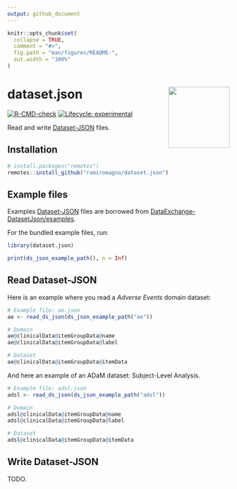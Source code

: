 ```yaml
---
output: github_document
---
```


<!-- README.md is generated from README.Rmd. Please edit that file -->

```r
knitr::opts_chunk$set(
  collapse = TRUE,
  comment = "#>",
  fig.path = "man/figures/README-",
  out.width = "100%"
)
```

# dataset.json <img src="man/figures/logo.svg" align="right" height="139" alt="" />

<!-- badges: start -->
[![R-CMD-check](https://github.com/ramiromagno/dataset.json/actions/workflows/R-CMD-check.yaml/badge.svg)](https://github.com/ramiromagno/dataset.json/actions/workflows/R-CMD-check.yaml)
[![Lifecycle: experimental](https://img.shields.io/badge/lifecycle-experimental-orange.svg)](https://lifecycle.r-lib.org/articles/stages.html#experimental)
<!-- badges: end -->

Read and write [Dataset-JSON](https://www.cdisc.org/dataset-json) files.

## Installation

``` r
# install.packages("remotes")
remotes::install_github("ramiromagno/dataset.json")
```

## Example files

Examples [Dataset-JSON](https://www.cdisc.org/dataset-json) files are borrowed
from
[DataExchange-DatasetJson/examples](https://github.com/cdisc-org/DataExchange-DatasetJson/tree/master/examples).

For the bundled example files, run:

```r
library(dataset.json)

print(ds_json_example_path(), n = Inf)
```

## Read Dataset-JSON

Here is an example where you read a _Adverse Events_ domain dataset:

```r
# Example file: ae.json
ae <- read_ds_json(ds_json_example_path("ae"))

# Domain
ae@clinicalData@itemGroupData@name
ae@clinicalData@itemGroupData@label

# Dataset
ae@clinicalData@itemGroupData@itemData
```

And here an example of an ADaM dataset: Subject-Level Analysis.

```r
# Example file: adsl.json
adsl <- read_ds_json(ds_json_example_path("adsl"))

# Domain
adsl@clinicalData@itemGroupData@name
adsl@clinicalData@itemGroupData@label

# Dataset
adsl@clinicalData@itemGroupData@itemData
```


## Write Dataset-JSON

TODO.

